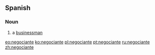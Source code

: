 ==Spanish==

===Noun===
{{es-noun|mf|negociantes}}

# a [[businessman]]

[[eo:negociante]]
[[ko:negociante]]
[[pl:negociante]]
[[pt:negociante]]
[[ru:negociante]]
[[zh:negociante]]